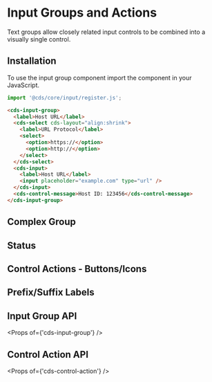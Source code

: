 
<Meta title="Forms/Input Groups" />

# Input Groups and Actions

Text groups allow closely related input controls to be combined into a visually
single control.

## Installation

To use the input group component import the component in your JavaScript.

```typescript
import '@cds/core/input/register.js';
```

```html
<cds-input-group>
  <label>Host URL</label>
  <cds-select cds-layout="align:shrink">
    <label>URL Protocol</label>
    <select>
      <option>https://</option>
      <option>http://</option>
    </select>
  </cds-select>
  <cds-input>
    <label>Host URL</label>
    <input placeholder="example.com" type="url" />
  </cds-input>
  <cds-control-message>Host ID: 123456</cds-control-message>
</cds-input-group>
```

## Complex Group

<Preview>
  <Story id="stories-input-groups--group" />
</Preview>

## Status

<Preview>
  <Story id="stories-input-groups--status" />
</Preview>

## Control Actions - Buttons/Icons

<Preview>
  <Story id="stories-input-groups--icons-buttons" />
</Preview>

## Prefix/Suffix Labels

<Preview>
  <Story id="stories-input-groups--prefix-suffix" />
</Preview>

## Input Group API

<Props of={'cds-input-group'} />

## Control Action API

<Props of={'cds-control-action'} />
